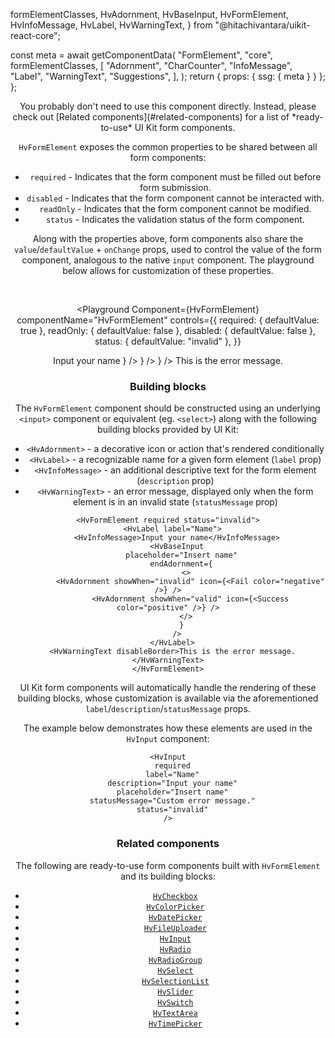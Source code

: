   formElementClasses,
  HvAdornment,
  HvBaseInput,
  HvFormElement,
  HvInfoMessage,
  HvLabel,
  HvWarningText,
} from "@hitachivantara/uikit-react-core";



  const meta = await getComponentData(
    "FormElement",
    "core",
    formElementClasses,
    [
      "Adornment",
      "CharCounter",
      "InfoMessage",
      "Label",
      "WarningText",
      "Suggestions",
    ],
  );
  return { props: { ssg: { meta } } };
};

<Header />

<Callout type="warning">
  You probably don't need to use this component directly. Instead, please check
  out [Related components](#related-components) for a list of *ready-to-use* UI
  Kit form components.
</Callout>

`HvFormElement` exposes the common properties to be shared between all form components:

- `required` - Indicates that the form component must be filled out before form submission.
- `disabled` - Indicates that the form component cannot be interacted with.
- `readOnly` - Indicates that the form component cannot be modified.
- `status` - Indicates the validation status of the form component.

Along with the properties above, form components also share the `value`/`defaultValue` + `onChange` props,
used to control the value of the form component, analogous to the native `input` component.
The playground below allows for customization of these properties.

<br />

<Playground
  Component={HvFormElement}
  componentName="HvFormElement"
  controls={{
    required: { defaultValue: true },
    readOnly: { defaultValue: false },
    disabled: { defaultValue: false },
    status: { defaultValue: "invalid" },
  }}
>
  <HvLabel label="Name">
    <HvInfoMessage>Input your name</HvInfoMessage>
    <HvBaseInput
      placeholder="Insert name"
      endAdornment={
        <>
          <HvAdornment showWhen="invalid" icon={<Fail color="negative" />} />
          <HvAdornment showWhen="valid" icon={<Success color="positive" />} />
        </>
      }
    />
  </HvLabel>
  <HvWarningText disableBorder>This is the error message.</HvWarningText>
</Playground>

### Building blocks

The `HvFormElement` component should be constructed using an underlying `<input>` component or equivalent (eg. `<select>`)
along with the following building blocks provided by UI Kit:

- `<HvAdornment>` - a decorative icon or action that's rendered conditionally
- `<HvLabel>` - a recognizable name for a given form element (`label` prop)
- `<HvInfoMessage>` - an additional descriptive text for the form element (`description` prop)
- `<HvWarningText>` - an error message, displayed only when the form element is in an invalid state (`statusMessage` prop)

```tsx live
<HvFormElement required status="invalid">
  <HvLabel label="Name">
    <HvInfoMessage>Input your name</HvInfoMessage>
    <HvBaseInput
      placeholder="Insert name"
      endAdornment={
        <>
          <HvAdornment showWhen="invalid" icon={<Fail color="negative" />} />
          <HvAdornment showWhen="valid" icon={<Success color="positive" />} />
        </>
      }
    />
  </HvLabel>
  <HvWarningText disableBorder>This is the error message.</HvWarningText>
</HvFormElement>
```

UI Kit form components will automatically handle the rendering of these building blocks,
whose customization is available via the aforementioned `label`/`description`/`statusMessage` props.

The example below demonstrates how these elements are used in the `HvInput` component:

```tsx live
<HvInput
  required
  label="Name"
  description="Input your name"
  placeholder="Insert name"
  statusMessage="Custom error message."
  status="invalid"
/>
```

### Related components

The following are ready-to-use form components built with `HvFormElement` and its building blocks:

- [`HvCheckbox`](/components/checkbox)
- [`HvColorPicker`](/components/color-picker)
- [`HvDatePicker`](/components/date-picker)
- [`HvFileUploader`](/components/file-uploader)
- [`HvInput`](/components/input)
- [`HvRadio`](/components/radio)
- [`HvRadioGroup`](/components/radio-group)
- [`HvSelect`](/components/select)
- [`HvSelectionList`](/components/selection-list)
- [`HvSlider`](/components/slider)
- [`HvSwitch`](/components/switch)
- [`HvTextArea`](/components/textarea)
- [`HvTimePicker`](/components/time-picker)
